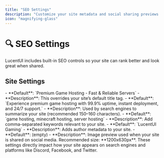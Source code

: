 ```yaml
---
title: "SEO Settings"
description: "Customize your site metadata and social sharing previews for better SEO."
icon: "magnifying-glass"
---
```


# 🔍 SEO Settings

LucentUI includes built-in SEO controls so your site can rank better and look great when shared.

## Site Settings

<Expandable title="Site Title">
    <ResponseField name="seo_title" type="Text">
        - **Default**: `Premium Game Hosting - Fast & Reliable Servers`
        - **Description**: This overrides your site’s default title tag.
    </ResponseField>
</Expandable>

<Expandable title="Meta Description">
    <ResponseField name="seo_description" type="Textarea">
        - **Default**: `Experience premium game hosting with 99.9% uptime, instant deployment, and 24/7 support.`
        - **Description**: Used by search engines to summarize your site (recommended 150–160 characters).
    </ResponseField>
</Expandable>

<Expandable title="Keywords">
    <ResponseField name="seo_keywords" type="Text">
        - **Default**: `game hosting, minecraft hosting, server hosting`
        - **Description**: Add comma-separated keywords relevant to your site.
    </ResponseField>
</Expandable>

<Expandable title="Author">
    <ResponseField name="seo_author" type="Text">
        - **Default**: `LucentUI Gaming`
        - **Description**: Adds author metadata to your site.
    </ResponseField>
</Expandable>

<Expandable title="Open Graph Image">
    <ResponseField name="og_image" type="Text (URL)">
        - **Default**: (empty)
        - **Description**: Image preview used when your site is shared on social media. Recommended size: **1200x630px**.
    </ResponseField>
</Expandable>

<Note>
These settings directly impact how your site appears on search engines and platforms like Discord, Facebook, and Twitter.
</Note>
